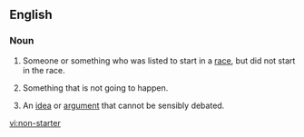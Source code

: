 ==English==

===Noun===
{{en-noun|sg=[[non]]-[[starter]]}}

# Someone or something who was listed to start in a [[race]], but did not start in the race.
# {{idiomatic}} Something that is not going to happen.
# An [[idea]] or [[argument]] that cannot be sensibly debated.
[[vi:non-starter]]